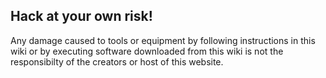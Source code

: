 == Hack at your own risk! ==

Any damage caused to tools or equipment by following instructions in this wiki or by executing software downloaded from this wiki is not the responsibilty of the creators or host of this website.